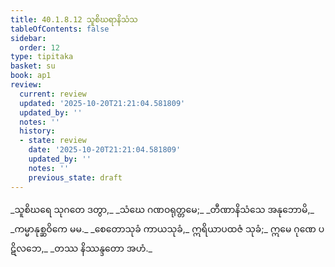 ```yaml
---
title: 40.1.8.12 သူစိဃရာနိသံသ
tableOfContents: false
sidebar:
  order: 12
type: tipitaka
basket: su
book: ap1
review:
  current: review
  updated: '2025-10-20T21:21:04.581809'
  updated_by: ''
  notes: ''
  history:
  - state: review
    date: '2025-10-20T21:21:04.581809'
    updated_by: ''
    notes: ''
    previous_state: draft
---
```



<DynamicBreadcrumb />


<ReviewStatus review={frontmatter.review} showDetails={true} />

<HypothesisAnnotation frontmatter={frontmatter} />

<Division number="123" book="ap1" e="ch" v="20" p="361">

<Paragraph number="4420" type="verses" book="ap1">
_သူစိဃရေ သုဂတေ ဒတွာ,_  
_သံဃေ ဂဏဝရုတ္တမေ;_  
_တီဏာနိသံသေ အနုဘောမိ,_  
_ကမ္မာနုစ္ဆဝိကေ မမ._  

</Paragraph>

</Division>
<Division number="124" book="ap1" e="ch" v="20" p="361">

<Paragraph number="4421" book="ap1">
_စေတောသုခံ ကာယသုခံ,_  
ဣရိယာပထဇံ သုခံ;_  
ဣမေ ဂုဏေ ပဋိလဘေ,_  
_တဿ နိဿန္ဒတော အဟံ._
</Paragraph>
</Division>